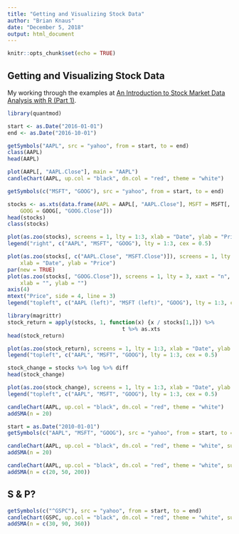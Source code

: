 ```yaml
---
title: "Getting and Visualizing Stock Data"
author: "Brian Knaus"
date: "December 5, 2018"
output: html_document
---
```


```r
knitr::opts_chunk$set(echo = TRUE)
```

## Getting and Visualizing Stock Data

My working through the examples at [An Introduction to Stock Market Data Analysis with R (Part 1)](https://ntguardian.wordpress.com/2017/03/27/introduction-stock-market-data-r-1/).

```r
library(quantmod)

start <- as.Date("2016-01-01")
end <- as.Date("2016-10-01")

getSymbols("AAPL", src = "yahoo", from = start, to = end)
class(AAPL)
head(AAPL)
```


```r
plot(AAPL[, "AAPL.Close"], main = "AAPL")
candleChart(AAPL, up.col = "black", dn.col = "red", theme = "white")
```


```r
getSymbols(c("MSFT", "GOOG"), src = "yahoo", from = start, to = end)

stocks <- as.xts(data.frame(AAPL = AAPL[, "AAPL.Close"], MSFT = MSFT[, "MSFT.Close"], 
    GOOG = GOOG[, "GOOG.Close"]))
head(stocks)
class(stocks)
```

```r
plot(as.zoo(stocks), screens = 1, lty = 1:3, xlab = "Date", ylab = "Price")
legend("right", c("AAPL", "MSFT", "GOOG"), lty = 1:3, cex = 0.5)

```


```r
plot(as.zoo(stocks[, c("AAPL.Close", "MSFT.Close")]), screens = 1, lty = 1:2, 
    xlab = "Date", ylab = "Price")
par(new = TRUE)
plot(as.zoo(stocks[, "GOOG.Close"]), screens = 1, lty = 3, xaxt = "n", yaxt = "n", 
    xlab = "", ylab = "")
axis(4)
mtext("Price", side = 4, line = 3)
legend("topleft", c("AAPL (left)", "MSFT (left)", "GOOG"), lty = 1:3, cex = 0.5)
```


```r
library(magrittr)
stock_return = apply(stocks, 1, function(x) {x / stocks[1,]}) %>% 
                                    t %>% as.xts
head(stock_return)
```


```r
plot(as.zoo(stock_return), screens = 1, lty = 1:3, xlab = "Date", ylab = "Return")
legend("topleft", c("AAPL", "MSFT", "GOOG"), lty = 1:3, cex = 0.5)
```


```r
stock_change = stocks %>% log %>% diff
head(stock_change)
```


```r
plot(as.zoo(stock_change), screens = 1, lty = 1:3, xlab = "Date", ylab = "Log Difference")
legend("topleft", c("AAPL", "MSFT", "GOOG"), lty = 1:3, cex = 0.5)
```


```r
candleChart(AAPL, up.col = "black", dn.col = "red", theme = "white")
addSMA(n = 20)
```


```r
start = as.Date("2010-01-01")
getSymbols(c("AAPL", "MSFT", "GOOG"), src = "yahoo", from = start, to = end)
```


```r
candleChart(AAPL, up.col = "black", dn.col = "red", theme = "white", subset = "2016-01-04/")
addSMA(n = 20)
```


```r
candleChart(AAPL, up.col = "black", dn.col = "red", theme = "white", subset = "2016-01-04/")
addSMA(n = c(20, 50, 200))
```

## S & P?

```r
getSymbols(c("^GSPC"), src = "yahoo", from = start, to = end)
candleChart(GSPC, up.col = "black", dn.col = "red", theme = "white", subset = "2016-01-04/")
addSMA(n = c(30, 90, 360))
```
